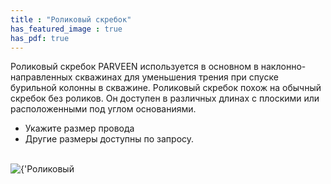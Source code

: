 ```yaml
---
title : "Роликовый скребок"
has_featured_image : true
has_pdf: true
---
```


Роликовый скребок PARVEEN используется в основном в наклонно-направленных скважинах для уменьшения трения при спуске бурильной колонны в скважине. Роликовый скребок похож на обычный скребок без роликов. Он доступен в различных длинах с плоскими или расположенными под углом основаниями.

* Укажите размер провода
* Другие размеры доступны по запросу.

<br />
<Image src={image} alt={'Роликовый скребок'} />